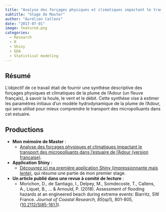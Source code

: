 ```yaml
---
title: "Analyse des forçages physiques et climatiques impactant le transport des micropolluants dans l'estuaire de l'Adour"
subtitle: "Stage de Master"
author: "Aurélien Callens"
date: "2017-07-01"
image: featured.png
categories:
  - Research
  - R
  - Shiny
  - EDA
  - Statistical modeling
---
```


## Résumé

L'objectif de ce travail était de fournir une synthèse descriptive des forçages physiques et climatiques de la plume de l'Adour (un fleuve français), à savoir la houle, le vent et le débit. Cette synthèse vise à estimer les paramètres initiaux d'un modèle hydrodynamique de la plume de l'Adour, qui sera utilisé pour mieux comprendre le transport des micropolluants dans cet estuaire.  

## Productions  

- **Mon mémoire de Master** :  
  + <a href="/doc/Master_thesis_1_Callens_Aurelien.pdf" target="_blank">Analyse des forçages physiques et climatiques impactant le transport des micropolluants dans l'estuaire de l'Adour (version française)</a>.  

- **Application Shiny** :  
  + <a href="https://aureliencallens.shinyapps.io/application/" target="_blank">Découvrez ici ma première application Shiny (impressionnante mais lente)</a>, qui résume une partie de mon premier stage.  

- **Un article publié dans une revue à comité de lecture** :  
  + Morichon, D., de Santiago, I., Delpey, M., Somdecoste, T., Callens, A., Liquet, B., ... & Arnould, P. (2018). Assessment of flooding hazards at an engineered beach during extreme events: Biarritz, SW France. *Journal of Coastal Research, 85*(sp1), 801-805, (<a href="https://doi.org/10.2112/SI85-161.1" target="_blank">10.2112/SI85-161.1</a>).

